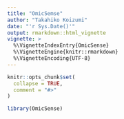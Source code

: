 ```yaml
---
title: "OmicSemse"
author: "Takahiko Koizumi"
date: "'r Sys.Date()'"
output: rmarkdown::html_vignette
vignette: >
  %\VignetteIndexEntry{OmicSense}
  %\VignetteEngine{knitr::rmarkdown}
  %\VignetteEncoding{UTF-8}
---
```


```r
knitr::opts_chunk$set(
  collapse = TRUE,
  comment = "#>"
)
```

```r
library(OmicSense)
```
